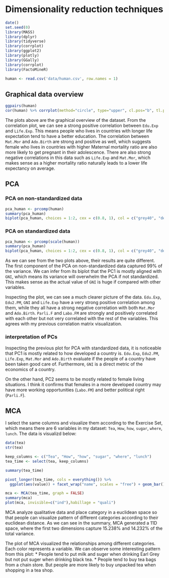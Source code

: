 # Dimensionality reduction techniques

```r
date()
set.seed(0)
library(MASS)
library(dplyr)
library(tidyverse)
library(corrplot)
library(ggplot2)
library(plotly)
library(GGally)
library(corrplot)
library(FactoMineR)

human <- read.csv('data/human.csv', row.names = 1)

```


## Graphical data overview
<!--Show a graphical overview of the data and show summaries of the variables in the data. Describe and interpret the outputs, commenting on the distributions of the variables and the relationships between them. (0-3 points)-->
```r
ggpairs(human)
cor(human) %>% corrplot(method="circle", type="upper", cl.pos="b", tl.pos="d", tl.cex=0.6)
```

The plots above are the graphical overview of the dataset. From the correlation plot, we can see a strong positive correlation between `Edu.Exp` and `Life.Exp`. This means people who lives in countries with longer life expectation tend to have a better education. The correlation between `Mat.Mor` and `Ado.Birth` are strong and positive as well, which suggests female who lives in countries with higher Maternal mortality ratio are also more likely to get pregnant in their adolescence. There are also strong negative correlations in this data such as `Life.Exp` and `Mat.Mor`, which makes sense as a higher mortality ratio naturally leads to a lower life expectancy on average.

## PCA
### PCA on non-standardized data
<!--Perform principal component analysis (PCA) on the raw (non-standardized) human data. Show the variability captured by the principal components. Draw a biplot displaying the observations by the first two principal components (PC1 coordinate in x-axis, PC2 coordinate in y-axis), along with arrows representing the original variables. (0-2 points)-->

```r
pca_human <- prcomp(human)
summary(pca_human)
biplot(pca_human, choices = 1:2, cex = c(0.8, 1), col = c("grey40", "deeppink2"))
```

### PCA on standardized data
<!-- Standardize the variables in the human data and repeat the above analysis. Interpret the results of both analysis (with and without standardizing). Are the results different? Why or why not? Include captions (brief descriptions) in your plots where you describe the results by using not just your variable names, but the actual phenomena they relate to. (0-4 points)  -->

```r
pca_human <- prcomp(scale(human))
summary(pca_human)
biplot(pca_human, choices = 1:2, cex = c(0.8, 1), col = c("grey40", "deeppink2"))
```

As we can see from the two plots above, their results are quite different. The first component of the PCA on non-standardized data captured 99% of the variance. We can infer from its biplot that the PC1 is mostly aligned with `GNI`, which means its variance will overwhelm the PCA if not standardized. This makes sense as the actual value of `GNI` is huge if compared with other variables.

Inspecting the plot, we can see a much clearer picture of the data. `Edu.Exp`, `Edu2.PM`, `GNI` and `Life.Exp` have a very strong positive correlation among them, while they all have a strong negative correlation with both `Mat.Mor` and `Ado.Birth`. `Parli.F` and `Labo.FM` are strongly and positively correlated with each other but not very correlated with the rest of the variables.  This agrees with my previous correlation matrix visualization. 

### interpretation of PCs

<!-- Give your personal interpretations of the first two principal component dimensions based on the biplot drawn after PCA on the standardized human data. (0-2 points)  -->

Inspecting the previous plot for PCA with standardized data, it is noticeable that PC1 is mostly related to how developed a country is. `Edu.Exp`, `Edu2.PM`,  `Life.Exp`, `Mat.Mor` and `Ado.Birth` evaluate if the people of a country have been taken good care of. Furthermore, `GNI` is a direct metric of the economics of a country.

On the other hand, PC2 seems to be mostly related to female living situations. I think it confirms that females in a more developed country may have more working opportunities (`Labo.FM`) and better political right (`Parli.F`).


## MCA
<!-- Load the tea dataset from the package FactoMineR. Explore the data briefly: look at the structure and the dimensions of the data and visualize it. Then do Multiple Correspondence Analysis on the tea data (or on just certain columns of the data, it’s up to you!). Interpret the results of the MCA and draw at least the variable biplot of the analysis. You can also explore other plotting options for MCA. Comment on the output of the plots. (0-4 points)  -->

I select the same columns and visualize them according to the Exercise Set, which means there are 6 variables in my dataset: `Tea`, `How`, `how`, `sugar`, `where`, `lunch`. The data is visualizd below:

```r
data(tea)
str(tea)

keep_columns <- c("Tea", "How", "how", "sugar", "where", "lunch")
tea_time <- select(tea, keep_columns)

summary(tea_time)

pivot_longer(tea_time, cols = everything()) %>% 
  ggplot(aes(value)) + facet_wrap("name", scales = "free") + geom_bar() + theme(axis.text.x = element_text(angle = 45, hjust = 1, size = 8))
```


```r
mca <- MCA(tea_time, graph = FALSE)
summary(mca)
plot(mca, invisible=c("ind"),habillage = "quali")
```

MCA analyze qualitative data and place category in a euclidean space so that people can visualize pattern of different categories according to their euclidean distance. As we can see in the summary, MCA generated a 11D space, where the first two dimensions capture 15.238% and 14.232% of the total variance. 

The plot of MCA visualized the relationships among different categories. Each color represents a variable. We can observe some interesting pattern from this plot:
* People tend to put milk and suger when drinking Earl Grey but not put suger when drinking black tea.
* People tend to buy tea bags from a chain store. But people are more likely to buy unpacked tea when shopping in a tea shop.